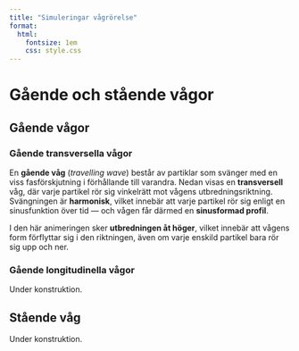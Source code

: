---
title: "Simuleringar vågrörelse"
format:
  html:
    fontsize: 1em
    css: style.css
---

<link rel="stylesheet" href="style.css">

# Gående och stående vågor

## Gående vågor

### Gående transversella vågor

En **gående våg** (*travelling wave*) består av partiklar som svänger med en
viss fasförskjutning i förhållande till varandra. Nedan visas en
**transversell** våg, där varje partikel rör sig vinkelrätt mot vågens
utbredningsriktning. Svängningen är **harmonisk**, vilket innebär att varje
partikel rör sig enligt en sinusfunktion över tid — och vågen får därmed en
**sinusformad profil**.

I den här animeringen sker **utbredningen åt höger**, vilket innebär att vågens
form förflyttar sig i den riktningen, även om varje enskild partikel bara rör
sig upp och ner.

<script src="https://cdn.jsdelivr.net/npm/p5@2.0.3/lib/p5.min.js"></script>

<script src="trans_wave.js"></script>

::: {.sketch-container}
<div class="sketch-holder" id="trans-wave"></div>
:::

### Gående longitudinella vågor

Under konstruktion.

<!-- <script src="long.js"></script> -->

::: {.sketch-container}
<div class="sketch-holder" id="sketch-holder-2"></div>
:::

## Stående våg


Under konstruktion.

